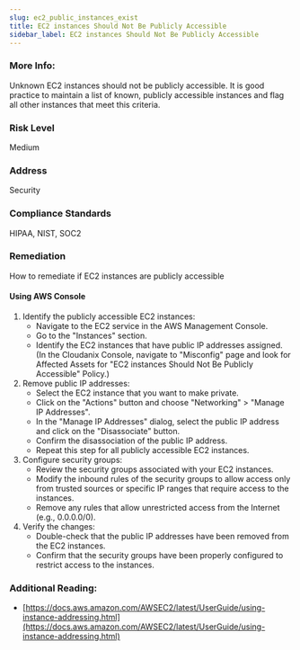 ```yaml
---
slug: ec2_public_instances_exist
title: EC2 instances Should Not Be Publicly Accessible
sidebar_label: EC2 instances Should Not Be Publicly Accessible
---
```


### More Info:

Unknown EC2 instances should not be publicly accessible. It is good practice to maintain a list of known, publicly accessible instances and flag all other instances that meet this criteria.

### Risk Level

Medium

### Address

Security

### Compliance Standards

HIPAA, NIST, SOC2

### Remediation

How to remediate if EC2 instances are publicly accessible

#### Using AWS Console

1. Identify the publicly accessible EC2 instances:
   - Navigate to the EC2 service in the AWS Management Console.
   - Go to the "Instances" section.
   - Identify the EC2 instances that have public IP addresses assigned.
     (In the Cloudanix Console, navigate to "Misconfig" page and look for Affected Assets for "EC2 instances Should Not Be Publicly Accessible" Policy.)
2. Remove public IP addresses:
   - Select the EC2 instance that you want to make private.
   - Click on the "Actions" button and choose "Networking" > "Manage IP Addresses".
   - In the "Manage IP Addresses" dialog, select the public IP address and click on the "Disassociate" button.
   - Confirm the disassociation of the public IP address.
   - Repeat this step for all publicly accessible EC2 instances.
3. Configure security groups:
   - Review the security groups associated with your EC2 instances.
   - Modify the inbound rules of the security groups to allow access only from trusted sources or specific IP ranges that require access to the instances.
   - Remove any rules that allow unrestricted access from the Internet (e.g., 0.0.0.0/0).
4. Verify the changes:
   - Double-check that the public IP addresses have been removed from the EC2 instances.
   - Confirm that the security groups have been properly configured to restrict access to the instances.

### Additional Reading:

- [https://docs.aws.amazon.com/AWSEC2/latest/UserGuide/using-instance-addressing.html](https://docs.aws.amazon.com/AWSEC2/latest/UserGuide/using-instance-addressing.html) 

